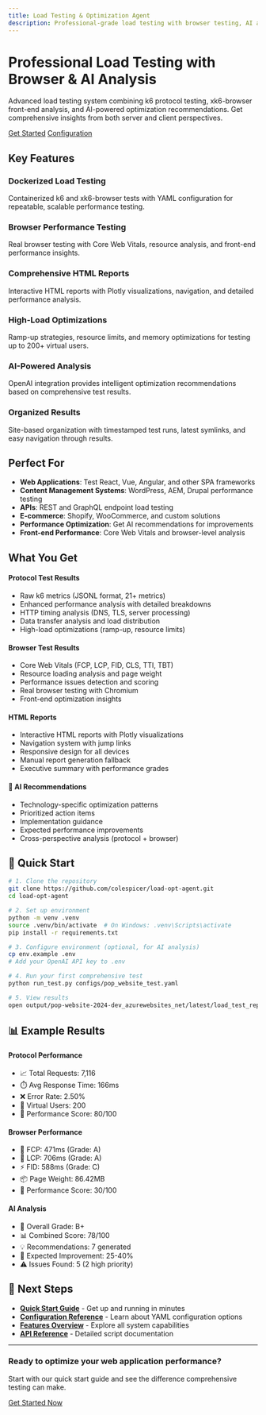 ```yaml
---
title: Load Testing & Optimization Agent
description: Professional-grade load testing with browser testing, AI analysis, and comprehensive HTML reports
---
```


<div className="hero">
  <div className="hero-content">
    <h1>Professional Load Testing with Browser & AI Analysis</h1>
    <p className="hero-description">
      Advanced load testing system combining k6 protocol testing, xk6-browser front-end analysis, 
      and AI-powered optimization recommendations. Get comprehensive insights from both server and client perspectives.
    </p>
    <div className="hero-buttons">
      <a href="/quick-start" className="btn btn-primary">Get Started</a>
      <a href="/configuration" className="btn btn-secondary">Configuration</a>
    </div>
  </div>
</div>

## Key Features

<div className="features-grid">
  <div className="feature-card">
    <h3>Dockerized Load Testing</h3>
    <p>Containerized k6 and xk6-browser tests with YAML configuration for repeatable, scalable performance testing.</p>
  </div>
  
  <div className="feature-card">
    <h3>Browser Performance Testing</h3>
    <p>Real browser testing with Core Web Vitals, resource analysis, and front-end performance insights.</p>
  </div>
  
  <div className="feature-card">
    <h3>Comprehensive HTML Reports</h3>
    <p>Interactive HTML reports with Plotly visualizations, navigation, and detailed performance analysis.</p>
  </div>
  
  <div className="feature-card">
    <h3>High-Load Optimizations</h3>
    <p>Ramp-up strategies, resource limits, and memory optimizations for testing up to 200+ virtual users.</p>
  </div>
  
  <div className="feature-card">
    <h3>AI-Powered Analysis</h3>
    <p>OpenAI integration provides intelligent optimization recommendations based on comprehensive test results.</p>
  </div>
  
  <div className="feature-card">
    <h3>Organized Results</h3>
    <p>Site-based organization with timestamped test runs, latest symlinks, and easy navigation through results.</p>
  </div>
</div>

## Perfect For

- **Web Applications**: Test React, Vue, Angular, and other SPA frameworks
- **Content Management Systems**: WordPress, AEM, Drupal performance testing
- **APIs**: REST and GraphQL endpoint load testing
- **E-commerce**: Shopify, WooCommerce, and custom solutions
- **Performance Optimization**: Get AI recommendations for improvements
- **Front-end Performance**: Core Web Vitals and browser-level analysis

## What You Get

<div className="benefits">
  <div className="benefit">
    <h4>Protocol Test Results</h4>
    <ul>
      <li>Raw k6 metrics (JSONL format, 21+ metrics)</li>
      <li>Enhanced performance analysis with detailed breakdowns</li>
      <li>HTTP timing analysis (DNS, TLS, server processing)</li>
      <li>Data transfer analysis and load distribution</li>
      <li>High-load optimizations (ramp-up, resource limits)</li>
    </ul>
  </div>
  
  <div className="benefit">
    <h4>Browser Test Results</h4>
    <ul>
      <li>Core Web Vitals (FCP, LCP, FID, CLS, TTI, TBT)</li>
      <li>Resource loading analysis and page weight</li>
      <li>Performance issues detection and scoring</li>
      <li>Real browser testing with Chromium</li>
      <li>Front-end optimization insights</li>
    </ul>
  </div>
  
  <div className="benefit">
    <h4>HTML Reports</h4>
    <ul>
      <li>Interactive HTML reports with Plotly visualizations</li>
      <li>Navigation system with jump links</li>
      <li>Responsive design for all devices</li>
      <li>Manual report generation fallback</li>
      <li>Executive summary with performance grades</li>
    </ul>
  </div>
  
  <div className="benefit">
    <h4>🤖 AI Recommendations</h4>
    <ul>
      <li>Technology-specific optimization patterns</li>
      <li>Prioritized action items</li>
      <li>Implementation guidance</li>
      <li>Expected performance improvements</li>
      <li>Cross-perspective analysis (protocol + browser)</li>
    </ul>
  </div>
</div>

## 🚀 Quick Start

```bash
# 1. Clone the repository
git clone https://github.com/colespicer/load-opt-agent.git
cd load-opt-agent

# 2. Set up environment
python -m venv .venv
source .venv/bin/activate  # On Windows: .venv\Scripts\activate
pip install -r requirements.txt

# 3. Configure environment (optional, for AI analysis)
cp env.example .env
# Add your OpenAI API key to .env

# 4. Run your first comprehensive test
python run_test.py configs/pop_website_test.yaml

# 5. View results
open output/pop-website-2024-dev_azurewebsites_net/latest/load_test_report.html
```

## 📊 Example Results

<div className="example-results">
  <div className="result-card">
    <h4>Protocol Performance</h4>
    <ul>
      <li>📈 Total Requests: 7,116</li>
      <li>⏱️ Avg Response Time: 166ms</li>
      <li>❌ Error Rate: 2.50%</li>
      <li>👥 Virtual Users: 200</li>
      <li>🎯 Performance Score: 80/100</li>
    </ul>
  </div>
  
  <div className="result-card">
    <h4>Browser Performance</h4>
    <ul>
      <li>🎨 FCP: 471ms (Grade: A)</li>
      <li>📏 LCP: 706ms (Grade: A)</li>
      <li>⚡ FID: 588ms (Grade: C)</li>
      <li>📦 Page Weight: 86.42MB</li>
      <li>🎯 Performance Score: 30/100</li>
    </ul>
  </div>
  
  <div className="result-card">
    <h4>AI Analysis</h4>
    <ul>
      <li>🎯 Overall Grade: B+</li>
      <li>📊 Combined Score: 78/100</li>
      <li>💡 Recommendations: 7 generated</li>
      <li>🚀 Expected Improvement: 25-40%</li>
      <li>⚠️ Issues Found: 5 (2 high priority)</li>
    </ul>
  </div>
</div>

## 🔗 Next Steps

- **[Quick Start Guide](/quick-start)** - Get up and running in minutes
- **[Configuration Reference](/configuration)** - Learn about YAML configuration options
- **[Features Overview](/features)** - Explore all system capabilities
- **[API Reference](/reference/api-reference)** - Detailed script documentation

---

<div className="cta">
  <h3>Ready to optimize your web application performance?</h3>
  <p>Start with our quick start guide and see the difference comprehensive testing can make.</p>
  <a href="/quick-start" className="btn btn-primary">Get Started Now</a>
</div> 